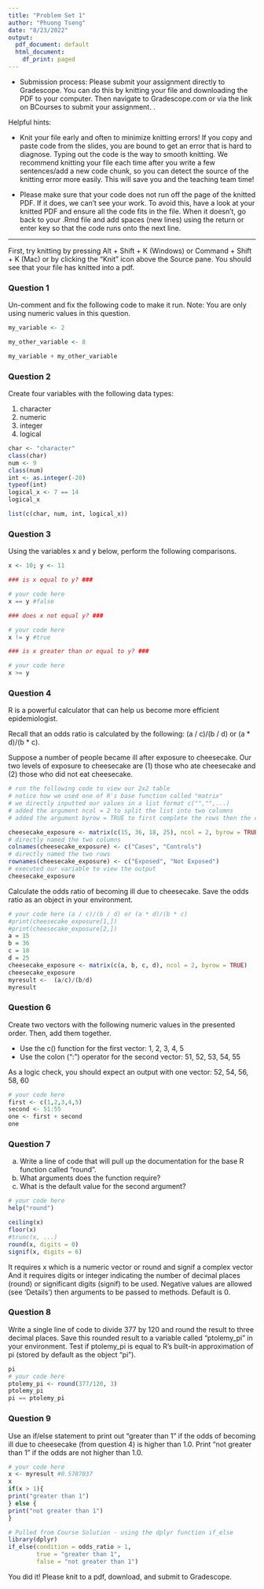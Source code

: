 ```yaml
---
title: "Problem Set 1"
author: "Phuong Tseng"
date: "8/23/2022"
output:
  pdf_document: default
  html_document:
    df_print: paged
---
```


* Submission process: Please submit your assignment directly to Gradescope. You can do this by knitting your file and downloading the PDF to your computer. Then navigate to Gradescope.com or via the link on BCourses to submit your assignment. .

Helpful hints:

- Knit your file early and often to minimize knitting errors! If you copy and paste code from the slides, you are bound to get an error that is hard to diagnose. Typing out the code is the way to smooth knitting. We recommend knitting your file each time after you write a few sentences/add a new code chunk, so you can detect the source of the knitting error more easily. This will save you and the teaching team time!

- Please make sure that your code does not run off the page of the knitted PDF. If it does, we can't see your work. To avoid this, have a look at your knitted PDF and ensure all the code fits in the file. When it doesn't, go back to your .Rmd file and add spaces (new lines) using the return or enter key so that the code runs onto the next line.

--------------------------------------------------------------------------------
\newpage 

First, try knitting by pressing Alt + Shift + K (Windows) or Command + Shift + K (Mac) or by clicking the "Knit" icon above the Source pane. You should see that your file has knitted into a pdf.

### Question 1

Un-comment and fix the following code to make it run. Note: You are only using numeric values in this question.

```r
my_variable <- 2

my_other_variable <- 8

my_variable + my_other_variable
```

\newpage

### Question 2

Create four variables with the following data types:

  1. character
  2. numeric
  3. integer
  4. logical
  
```r
char <- "character"
class(char)
num <- 9
class(num)
int <- as.integer(-20)
typeof(int)
logical_x <- 7 == 14
logical_x

list(c(char, num, int, logical_x))

```

\newpage

### Question 3

Using the variables x and y below, perform the following comparisons.

```r
x <- 10; y <- 11

### is x equal to y? ###

# your code here
x == y #false

### does x not equal y? ###

# your code here
x != y #true

### is x greater than or equal to y? ###

# your code here
x >= y

```


\newpage

### Question 4

R is a powerful calculator that can help us become more efficient epidemiologist. 

Recall that an odds ratio is calculated by the following: (a / c)/(b / d) or (a * d)/(b * c). 

Suppose a number of people became ill after exposure to cheesecake. Our two levels of exposure to cheesecake are (1) those who ate cheesecake and (2) those who did not eat cheesecake. 

```r
# run the following code to view our 2x2 table
# notice how we used one of R's base function called "matrix"
# we directly inputted our values in a list format c("","",...) 
# added the argument ncol = 2 to split the list into two columns
# added the argument byrow = TRUE to first complete the rows then the columns

cheesecake_exposure <- matrix(c(15, 36, 18, 25), ncol = 2, byrow = TRUE)
# directly named the two columns
colnames(cheesecake_exposure) <- c("Cases", "Controls")
# directly named the two rows
rownames(cheesecake_exposure) <- c("Exposed", "Not Exposed")
# executed our variable to view the output
cheesecake_exposure
```

Calculate the odds ratio of becoming ill due to cheesecake. Save the odds ratio as an object in your environment.

```r
# your code here (a / c)/(b / d) or (a * d)/(b * c)
#print(cheesecake_exposure[1,])
#print(cheesecake_exposure[2,])
a = 15
b = 36
c = 18
d = 25
cheesecake_exposure <- matrix(c(a, b, c, d), ncol = 2, byrow = TRUE)
cheesecake_exposure
myresult <-  (a/c)/(b/d)
myresult
```

\newpage

### Question 6

Create two vectors with the following numeric values in the presented order. Then, add them together. 

- Use the c() function for the first vector: 1, 2, 3, 4, 5
- Use the colon (":") operator for the second vector: 51, 52, 53, 54, 55

As a logic check, you should expect an output with one vector: 52, 54, 56, 58, 60

```r
# your code here
first <- c(1,2,3,4,5)
second <- 51:55
one <- first + second
one
```

\newpage

### Question 7

(a) Write a line of code that will pull up the documentation for the base R function called "round". 
(b) What arguments does the function require? 
(c) What is the default value for the second argument? 

```r
# your code here
help("round")

ceiling(x)
floor(x)
#trunc(x, ...)
round(x, digits = 0)
signif(x, digits = 6)
```

It requires x which is a numeric vector or round and signif a complex vector
And it requires digits or integer indicating the number of decimal places (round) or significant digits (signif) to be used. Negative values are allowed (see ‘Details’) then arguments to be passed to methods. Default is 0.

### Question 8

Write a single line of code to divide 377 by 120 and round the result to three decimal places. Save this rounded result to a variable called "ptolemy_pi" in your environment. Test if ptolemy_pi is equal to R's built-in approximation of pi (stored by default as the object "pi").
```r
pi
# your code here
ptolemy_pi <- round(377/120, 3)
ptolemy_pi
pi == ptolemy_pi
```

\newpage

### Question 9
Use an if/else statement to print out "greater than 1" if the odds of becoming ill due to cheesecake (from question 4) is higher than 1.0. Print "not greater than 1" if the odds are not higher than 1.0.
```r
# your code here
x <- myresult #0.5787037
x
if(x > 1){
print("greater than 1")
} else {
print("not greater than 1")
}

# Pulled from Course Solution - using the dplyr function if_else
library(dplyr)
if_else(condition = odds_ratio > 1,
        true = "greater than 1",
        false = "not greater than 1")
```


You did it! Please knit to a pdf, download, and submit to Gradescope. 